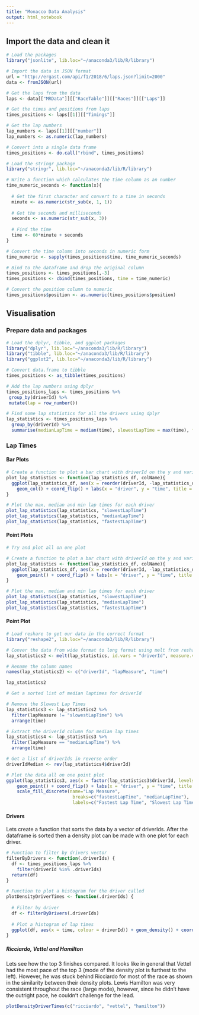 ```yaml
---
title: "Monacco Data Analysis"
output: html_notebook
---
```


## Import the data and clean it
```r
# Load the packages
library("jsonlite", lib.loc="~/anaconda3/lib/R/library")

# Import the data in JSON format
url = "http://ergast.com/api/f1/2018/6/laps.json?limit=2000"
data <- fromJSON(url)

# Get the laps from the data
laps <- data[["MRData"]][["RaceTable"]][["Races"]][["Laps"]]

# Get the times and positions from laps
times_positions <- laps[[1]][["Timings"]]

# Get the lap numbers
lap_numbers <- laps[[1]][["number"]]
lap_numbers <- as.numeric(lap_numbers)

# Convert into a single data frame
times_positions <- do.call("rbind", times_positions)

# Load the stringr package
library("stringr", lib.loc="~/anaconda3/lib/R/library")

# Write a function which calculates the time column as an number
time_numeric_seconds <- function(x){
  
  # Get the first character and convert to a time in seconds
  minute <- as.numeric(str_sub(x, 1, 1))
  
  # Get the seconds and milliseconds
  seconds <- as.numeric(str_sub(x, 3))
  
  # Find the time
  time <- 60*minute + seconds
}

# Convert the time column into seconds in numeric form
time_numeric <- sapply(times_positions$time, time_numeric_seconds)

# Bind to the dataframe and drop the original column
times_positions <- times_positions[,-3]
times_positions <- cbind(times_positions, time = time_numeric)

# Convert the position column to numeric
times_positions$position <- as.numeric(times_positions$position)
```

## Visualisation
### Prepare data and packages
```r
# Load the dplyr, tibble, and ggplot packages
library("dplyr", lib.loc="~/anaconda3/lib/R/library")
library("tibble", lib.loc="~/anaconda3/lib/R/library")
library("ggplot2", lib.loc="~/anaconda3/lib/R/library")

# Convert data.frame to tibble
times_positions <- as_tibble(times_positions)

# Add the lap numbers using dplyr
times_positions_laps <- times_positions %>%
 group_by(driverId) %>%
 mutate(lap = row_number())

# Find some lap statistics for all the drivers using dplyr
lap_statistics <- times_positions_laps %>%
  group_by(driverId) %>%
  summarise(medianLapTime = median(time), slowestLapTime = max(time), fastestLapTime = min(time))
```
### Lap Times
#### Bar Plots
```r
# Create a function to plot a bar chart with driverId on the y and variable on x
plot_lap_statistics <- function(lap_statistics_df, colName){
  ggplot(lap_statistics_df, aes(x = reorder(driverId, -lap_statistics_df[[colName]]), y = lap_statistics_df[[colName]])) + 
    geom_col() + coord_flip() + labs(x = "driver", y = "time", title = colName)
}

# Plot the max, median and min lap times for each driver
plot_lap_statistics(lap_statistics, "slowestLapTime")
plot_lap_statistics(lap_statistics, "medianLapTime")
plot_lap_statistics(lap_statistics, "fastestLapTime")
```

#### Point Plots
```r
# Try and plot all on one plot

# Create a function to plot a bar chart with driverId on the y and variable on x
plot_lap_statistics <- function(lap_statistics_df, colName){
  ggplot(lap_statistics_df, aes(x = reorder(driverId, -lap_statistics_df[[colName]]), y = lap_statistics_df[[colName]])) + 
    geom_point() + coord_flip() + labs(x = "driver", y = "time", title = colName)
}

# Plot the max, median and min lap times for each driver
plot_lap_statistics(lap_statistics, "slowestLapTime")
plot_lap_statistics(lap_statistics, "medianLapTime")
plot_lap_statistics(lap_statistics, "fastestLapTime")
```

#### Point Plot
```r
# Load reshare to get our data in the correct format
library("reshape2", lib.loc="~/anaconda3/lib/R/library")

# Conver the data from wide format to long format using melt from reshape2
lap_statistics2 <- melt(lap_statistics, id.vars = "driverId", measure.vars = c("fastestLapTime", "medianLapTime", "slowestLapTime"))

# Rename the column names
names(lap_statistics2) <- c("driverId", "lapMeasure", "time")

lap_statistics2
```

```r
# Get a sorted list of median laptimes for driverId

# Remove the Slowest Lap Times
lap_statistics3 <- lap_statistics2 %>%
  filter(lapMeasure != "slowestLapTime") %>%
  arrange(time)

# Extract the driverId column for median lap times
lap_statistics4 <- lap_statistics3 %>%
  filter(lapMeasure == "medianLapTime") %>%
  arrange(time)

# Get a list of driverIds in reverse order
driverIdMedian <- rev(lap_statistics4$driverId)
```


```r
# Plot the data all on one point plot
ggplot(lap_statistics3, aes(x = factor(lap_statistics3$driverId, levels = driverIdMedian), y = time, color = lapMeasure)) + 
    geom_point() + coord_flip() + labs(x = "driver", y = "time", title = "Fastest and Median Lap Times", subtitle = "Monaco Grand Prix 2018") + 
    scale_fill_discrete(name="Lap Measure",
                         breaks=c("fastestLapTime", "medianLapTime"),
                         labels=c("Fastest Lap Time", "Slowest Lap Time"))
```

#### Drivers
Lets create a function that sorts the data by a vector of driverIds. After the dataframe is sorted then a density plot can be made with one plot for each driver.

```r
# Function to filter by drivers vector
filterByDrivers <- function(.driverIds) {
  df <- times_positions_laps %>%
    filter(driverId %in% .driverIds)
  return(df)
}

# Function to plot a histogram for the driver called
plotDensityDriverTimes <- function(.driverIds) {
  
  # Filter by driver
  df <- filterByDrivers(.driverIds)
  
  # Plot a histogram of lap times
  ggplot(df, aes(x = time, colour = driverId)) + geom_density() + coord_cartesian(xlim=c(73, 110))
}
```


##### Ricciardo, Vettel and Hamilton

Lets see how the top 3 finishes compared. It looks like in general that Vettel had the most pace of the top 3 (mode of the density plot is furthest to the left). However, he was stuck behind Ricciardo for most of the race as shown in the similarity between their density plots. Lewis Hamilton was very consistent throughout the race (large mode), however, since he didn't have the outright pace, he couldn't challenge for the lead. 

```r

plotDensityDriverTimes(c("ricciardo", "vettel", "hamilton"))

```

